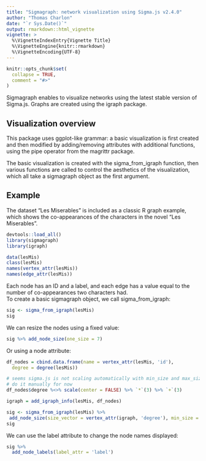 ```yaml
---
title: "Sigmagraph: network visualization using Sigma.js v2.4.0"
author: "Thomas Charlon"
date: "`r Sys.Date()`"
output: rmarkdown::html_vignette
vignette: >
  %\VignetteIndexEntry{Vignette Title}
  %\VignetteEngine{knitr::rmarkdown}
  %\VignetteEncoding{UTF-8}
---
```


```r
knitr::opts_chunk$set(
  collapse = TRUE,
  comment = "#>"
)
```

Sigmagraph enables to visualize networks using the latest stable version of Sigma.js. Graphs are created using the igraph package.

## Visualization overview

This package uses ggplot-like grammar: a basic visualization is first created and then modified by adding/removing attributes with additional functions, using the pipe operator from the magrittr package.  

The basic visualization is created with the sigma_from_igraph function, then various functions are called to control the aesthetics of the visualization, which all take a sigmagraph object as the first argument.

## Example

The dataset "Les Miserables" is included as a classic R graph example, which shows the co-appearances of the characters in the novel "Les Miserables".

```r
devtools::load_all()
library(sigmagraph)
library(igraph)

data(lesMis)
class(lesMis)
names(vertex_attr(lesMis))
names(edge_attr(lesMis))
```

Each node has an ID and a label, and each edge has a value equal to the number of co-appearances two characters had.  
To create a basic sigmagraph object, we call sigma_from_igraph:

```r
sig <- sigma_from_igraph(lesMis)
sig
```

We can resize the nodes using a fixed value:

```r
sig %>% add_node_size(one_size = 7)
```

Or using a node attribute:

```r
df_nodes = cbind.data.frame(name = vertex_attr(lesMis, 'id'),
  degree = degree(lesMis))

# seems sigma.js is not scaling automatically with min_size and max_size
# do it manually for now
df_nodes$degree %<>% scale(center = FALSE) %>% `*`(3) %>% `+`(3)

igraph = add_igraph_info(lesMis, df_nodes)

sig <- sigma_from_igraph(lesMis) %>%
 add_node_size(size_vector = vertex_attr(igraph, 'degree'), min_size = 3, max_size = 8)
sig
```

We can use the label attribute to change the node names displayed:

```r
sig %>%
  add_node_labels(label_attr = 'label')
```
